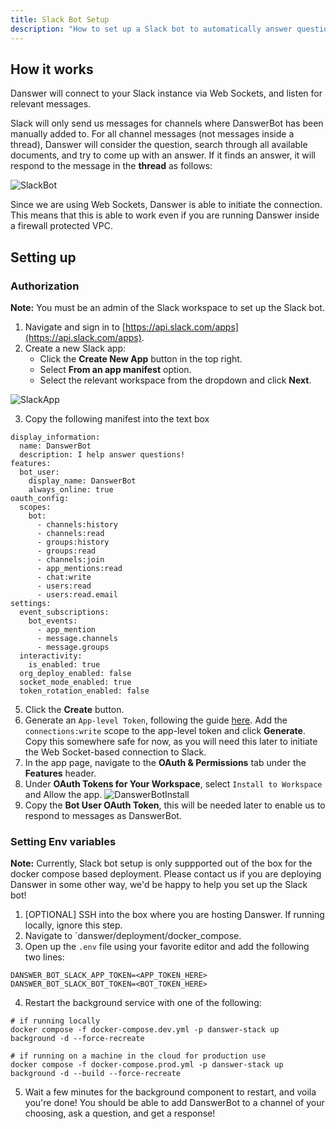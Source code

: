 ```yaml
---
title: Slack Bot Setup
description: "How to set up a Slack bot to automatically answer questions"
---
```


## How it works

Danswer will connect to your Slack instance via Web Sockets, and listen for relevant messages. 

Slack will only send us messages for channels where DanswerBot has been manually added to. For all
channel messages (not messages inside a thread), Danswer will consider the question, search through
all available documents, and try to come up with an answer. If it finds an answer, it will respond to
the message in the **thread** as follows:

![SlackBot](/images/slack_bot/SlackBot.png)

Since we are using Web Sockets, Danswer is able to initiate the connection. This means that this is able
to work even if you are running Danswer inside a firewall protected VPC.

## Setting up

### Authorization

**Note:** You must be an admin of the Slack workspace to set up the Slack bot.

1. Navigate and sign in to [https://api.slack.com/apps](https://api.slack.com/apps).
2. Create a new Slack app:
   - Click the **Create New App** button in the top right.
   - Select **From an app manifest** option.
   - Select the relevant workspace from the dropdown and click **Next**.

![SlackApp](/images/connectors/slack/SlackApp.png)

3. Copy the following manifest into the text box

```
display_information:
  name: DanswerBot
  description: I help answer questions!
features:
  bot_user:
    display_name: DanswerBot
    always_online: true
oauth_config:
  scopes:
    bot:
      - channels:history
      - channels:read
      - groups:history
      - groups:read
      - channels:join
      - app_mentions:read
      - chat:write
      - users:read
      - users:read.email
settings:
  event_subscriptions:
    bot_events:
      - app_mention
      - message.channels
      - message.groups
  interactivity:
    is_enabled: true
  org_deploy_enabled: false
  socket_mode_enabled: true
  token_rotation_enabled: false
```

5. Click the **Create** button.
6. Generate an `App-level Token`, following the guide [here](https://api.slack.com/apis/connections/socket#token).
Add the `connections:write` scope to the app-level token and click **Generate**.
Copy this somewhere safe for now, as you will need this later to initiate the Web Socket-based connection to Slack.
7. In the app page, navigate to the **OAuth & Permissions** tab under the **Features** header.
8. Under **OAuth Tokens for Your Workspace**, select `Install to Workspace` and Allow the app.
![DanswerBotInstall](/images/slack_bot/DanswerBotInstall.png)
9. Copy the **Bot User OAuth Token**, this will be needed later to enable us to respond to messages as DanswerBot.

### Setting Env variables

**Note:** Currently, Slack bot setup is only suppported out of the box for the docker compose based deployment.
Please contact us if you are deploying Danswer in some other way, we'd be happy to help you set up the Slack bot!

1. [OPTIONAL] SSH into the box where you are hosting Danswer. If running locally, ignore this step.
2. Navigate to `danswer/deployment/docker_compose.
3. Open up the `.env` file using your favorite editor and add the following two lines:
```
DANSWER_BOT_SLACK_APP_TOKEN=<APP_TOKEN_HERE>
DANSWER_BOT_SLACK_BOT_TOKEN=<BOT_TOKEN_HERE>
```
4. Restart the background service with one of the following: 
```
# if running locally
docker compose -f docker-compose.dev.yml -p danswer-stack up background -d --force-recreate

# if running on a machine in the cloud for production use
docker compose -f docker-compose.prod.yml -p danswer-stack up background -d --build --force-recreate
```
5. Wait a few minutes for the background component to restart, and voila you're done! 
You should be able to add DanswerBot to a channel of your choosing, 
ask a question, and get a response!
